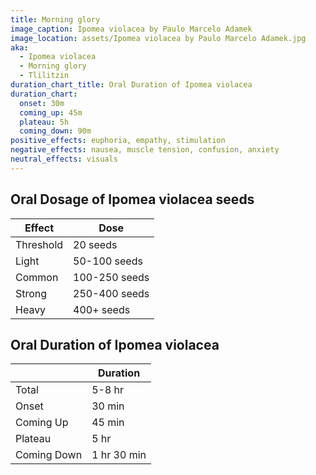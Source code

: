```yaml
---
title: Morning glory
image_caption: Ipomea violacea by Paulo Marcelo Adamek
image_location: assets/Ipomea violacea by Paulo Marcelo Adamek.jpg
aka:
  - Ipomea violacea
  - Morning glory
  - Tlilitzin
duration_chart_title: Oral Duration of Ipomea violacea
duration_chart:
  onset: 30m
  coming_up: 45m
  plateau: 5h
  coming_down: 90m
positive_effects: euphoria, empathy, stimulation
negative_effects: nausea, muscle tension, confusion, anxiety
neutral_effects: visuals
---
```


## Oral Dosage of Ipomea violacea seeds
| Effect | Dose |
| --- | --- |
| Threshold | 20 seeds |
| Light | 50-100 seeds |
| Common | 100-250 seeds |
| Strong | 250-400 seeds |
| Heavy | 400+ seeds |

## Oral Duration of Ipomea violacea
|  | Duration |
| --- | --- |
| Total | 5-8 hr |
| Onset | 30 min |
| Coming Up | 45 min |
| Plateau | 5 hr |
| Coming Down | 1 hr 30 min |





